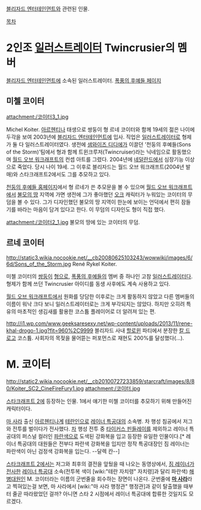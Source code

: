 [[블리자드 엔터테인먼트]]와 관련된 인물.

[[목차]]
= 2인조 [[일러스트레이터]] Twincrusier의 멤버 = 
[[블리자드 엔터테인먼트]]에 소속된 일러스트레이터.
[http://www.sonsofthestorm.com/gallery.php?artist=twincruiser 폭풍의 후예들 페이지]
== 미첼 코이터 ==
attachment:/코이터3_1.jpg

Michel Koiter. [[아르헨티나]] 태생으로 쌍둥이 형 르네 코이터와 함께 19세의 젊은 나이에 두각을 보여 2003년에 [[블리자드 엔터테인먼트]]에 입사. 직업은 [[일러스트레이터]]로 형제가 둘 다 일러스트레이터였다. 생전에 [[샘와이즈 디디에]]가 이끌던 '천둥의 후예들(Sons of the Storm)'팀에서 형과 함께 트윈크루저(Twincruiser)라는 닉네임으로 활동했으며 [[월드 오브 워크래프트]]의 컨셉 아트를 그렸다. 2004년에 [[네덜란드]]에서 심장기능 이상으로 죽었다. 당시 나이 19세. 그 이후로 블리자드는 월드 오브 워크래프트(2004년 발매)와 스타크래프트2에서도 그를 추모하고 있다.

[http://sonsofthestorm.com 천둥의 후예들 홈페이지]에서 형 르네가 쓴 추모문을 볼 수 있으며 [[월드 오브 워크래프트]]에서 [[불모의 땅]] 지역에 가면 생전에 그가 좋아했던 [[오크]] 캐릭터가 누워있는 코이터의 무덤을 볼 수 있다. 그가 디자인했던 불모의 땅 지역이 한눈에 보이는 언덕에서 편히 잠들기를 바라는 마음이 담겨 있다고 한다. 이 무덤의 디자인도 형이 직접 했다.

attachment:/코이터2_1.jpg
불모의 땅에 있는 코이터의 무덤.

== 르네 코이터 ==
http://static3.wikia.nocookie.net/__cb20080625103243/wowwiki/images/6/6d/Sons_of_the_Storm.jpg
René Rykel Koiter.

미첼 코이터의 [[쌍둥이]] [[형]]으로, [[폭풍의 후예들]]의 멤버 중 하나인 고참 [[일러스트레이터]]다. 형제가 함께 쓰던 Twincrusier 아이디를 동생 사후에도 계속 사용하고 있다.

[[월드 오브 워크래프트]]에서 원화를 당담한 이후로는 크게 활동하지 않았고 다른 멤버들의 이름이 워낙 크다 보니 일러스트레이터로는 크게 부각되지는 않았다. 하지만 오히려 특유의 마초적인 생김새를 활용한 코스튬 플레이어로 더 알려져 있는 편.

http://i1.wp.com/www.geeksaresexy.net/wp-content/uploads/2013/11/rene-khal-drogo-1.jpg?fit=960%2C9999
블리자드 사내 [[할로윈]] 파티에서 분장한 [[칼 드로고]] 코스튬. 사회자의 목젖을 물어뜯는 퍼포먼스로 재현도 200%를 달성했다(...).

= M. 코이터 =
http://static2.wikia.nocookie.net/__cb20100727233859/starcraft/images/8/80/Koiter_SC2_CineFireFury1.jpg
attachment:/코이터.jpg

[[스타크래프트 2]]에 등장하는 인물. 1에서 얘기한 미첼 코이터를 추모하기 위해 만들어진 캐릭터이다.

[[마 사라]] 출신 [[아르헨티나]]계 [[테란]]인으로 [[레이너 특공대]]의 소속병. 차 행성 침공에서 저그와 전투를 벌이다가 전사했다. [[차]] 행성 전투 중 [[타이커스 핀들레이]]를 제외하고 레이너 특공대의 퍼스널 컬러인 [[파란색]]으로 도색된 강화복을 입고 등장한 유일한 인물이다.[* 레이너 특공대의 대원들은 전부다 파란색 강화복을 입지만 정작 특공대장인 짐 레이너는 파란색이 아닌 검정색 강화복을 입는다. --달렉 칸--]

[[스타크래프트 2]]에서는 저그와 최후의 결전을 앞뒀을 때 나오는 동영상에서, [[짐 레이너]]가 [[전사]]한 [[레이너 특공대]] 소속(전투복 색이 [wiki:"테란 자치령" 자치령]과 달리 파란색) [[해병]]대원인 M. 코이터라는 이름의 군번줄을 회수하는 장면이 나온다. 군번줄에 '''[[마 사라]]'''라고 찍혀있는걸 보면, 마 사라에서 [wiki:"마 사라 행정관" 행정관]과 같이 탈출했을 때부터 줄곧 따라왔었던 걸까? 아니면 스타 2 시점에서 레이너 특공대에 합류한 것일지도 모르겠다.
